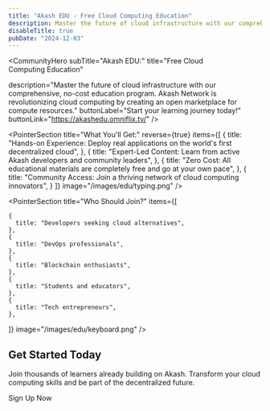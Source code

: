 ```yaml
---
title: "Akash EDU - Free Cloud Computing Education"
description: Master the future of cloud infrastructure with our comprehensive, no-cost education program.
disableTitle: true
pubDate: "2024-12-03"
---
```



<CommunityHero
  subTitle="Akash EDU:"
  title="Free Cloud <br class='md:hidden'/> Computing Education"
  
  description="Master the future of cloud infrastructure with our comprehensive, no-cost education program. Akash Network is revolutionizing cloud computing by creating an open marketplace for compute resources."
  buttonLabel="Start your learning journey today!"
  buttonLink="https://akashedu.omniflix.tv/"
/>

<PointerSection
  title="What You'll Get:"
  reverse={true}
  items={[
    {
      title: "Hands-on Experience: Deploy real applications on the world's first decentralized cloud",
    },
    {
      title: "Expert-Led Content: Learn from active Akash developers and community leaders",
    },
    {
      title: "Zero Cost: All educational materials are completely free and go at your own pace",
    },
    {
      title: "Community Access: Join a thriving network of cloud computing innovators",
    }
  ]}
  image="/images/edu/typing.png"
/>


<div className="mt-20 lg:mt-40"/>

<PointerSection
  title="Who Should Join?"
  items={[
  
    {
      title: "Developers seeking cloud alternatives",
    },
    {
      title: "DevOps professionals",
    },
    {
      title: "Blockchain enthusiasts",
    },
    {
      title: "Students and educators",
    },
    {
      title: "Tech entrepreneurs",
    },
  ]}
  image="/images/edu/keyboard.png"
/>

<div className="mt-20 lg:mt-40"/>


<div className="flex flex-col  not-prose  justify-center items-center">
  <h2 className="text-3xl font-semibold text-center">Get Started Today</h2>
  <p className="text-center text-sm md:text-base mt-4">Join thousands of learners already building on Akash. 
Transform your cloud computing skills and be part of the decentralized future.</p>
  <ButtonLink arrow className="mt-10 " link="https://akashedu.omniflix.tv/" variant="secondary" size="lg" >
Sign Up Now
  </ButtonLink>
</div>



